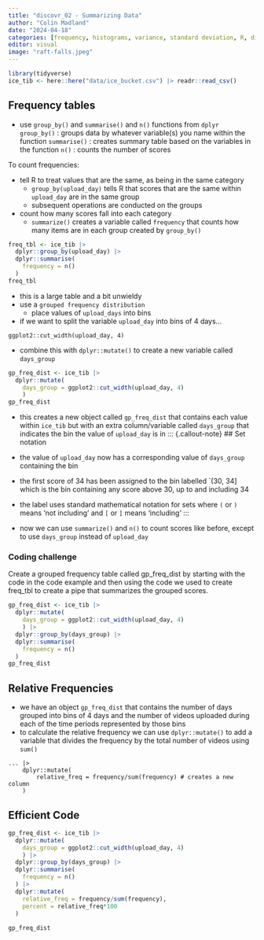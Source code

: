 ```yaml
---
title: "discovr_02 - Summarizing Data"
author: "Colin Madland"
date: "2024-04-18"
categories: [frequency, histograms, variance, standard deviation, R, discovr]
editor: visual
image: "raft-falls.jpeg"
---
```


```r
library(tidyverse)
ice_tib <- here::here("data/ice_bucket.csv") |> readr::read_csv()
```

## Frequency tables

- use `group_by()` and `summarise()` and `n()` functions from `dplyr`
 `group_by()`
 : groups data by whatever variable(s) you name within the function
 `summarise()`
 : creates summary table based on the variables in the function
`n()`
: counts the number of scores

To count frequencies:

- tell R to treat values that are the same, as being in the same category
  - `group_by(upload_day)` tells R that  scores that are the same within `upload_day` are in the same group
  - subsequent operations are conducted on the groups
- count how many scores fall into each category
  - `summarize()` creates a variable called `frequency` that counts how many items are in each group created by `group_by()`

```r
freq_tbl <- ice_tib |>
  dplyr::group_by(upload_day) |> 
  dplyr::summarise(
    frequency = n()
  )
freq_tbl
```

- this is a large table and a bit unwieldy
- use a `grouped frequency distribution`
  - place values of `upload_days` into bins
- if we want to split the variable `upload_day` into bins of 4 days...

```
ggplot2::cut_width(upload_day, 4)
```

- combine this with `dplyr::mutate()` to create a new variable called `days_group`

```r
gp_freq_dist <- ice_tib |> 
  dplyr::mutate(
    days_group = ggplot2::cut_width(upload_day, 4)
    )
gp_freq_dist
```

- this creates a new object called `gp_freq_dist` that contains each value within `ice_tib` but with an extra column/variable called `days_group` that indicates the bin the value of `upload_day` is in
::: {.callout-note}
## Set notation
- the value of `upload_day` now has a corresponding value of `days_group` containing the bin
- the first score of 34 has been assigned to the bin labelled `(30, 34] which is the bin containing any score above 30, up to and including 34
- the label uses standard mathematical notation for sets where `(` or `)` means 'not including' and `[` or `]` means 'including'
:::

- now we can use `summarize()` and `n()` to count scores like before, except to use `days_group` instead of `upload_day`

### Coding challenge

Create a grouped frequency table called gp_freq_dist by starting with the code in the code example and then using the code we used to create freq_tbl to create a pipe that summarizes the grouped scores.


```r
gp_freq_dist <- ice_tib |> 
  dplyr::mutate(
    days_group = ggplot2::cut_width(upload_day, 4)
    ) |>
  dplyr::group_by(days_group) |> 
  dplyr::summarise(
    frequency = n()
  )
gp_freq_dist
```

## Relative Frequencies

- we have an object `gp_freq_dist` that contains the number of days grouped into bins of 4 days and the number of videos uploaded during each of the time periods represented by those bins
- to calculate the relative frequency we can use `dplyr::mutate()` to add a variable that divides the frequency by the total number of videos using `sum()`

```
... |>
    dplyr::mutate(
        relative_freq = frequency/sum(frequency) # creates a new column
    )
```

## Efficient Code

```r
gp_freq_dist <- ice_tib |> 
  dplyr::mutate(
    days_group = ggplot2::cut_width(upload_day, 4)
    ) |> 
  dplyr::group_by(days_group) |> 
  dplyr::summarise(
    frequency = n()
  ) |> 
  dplyr::mutate(
    relative_freq = frequency/sum(frequency),
    percent = relative_freq*100
  )
  
gp_freq_dist
```
